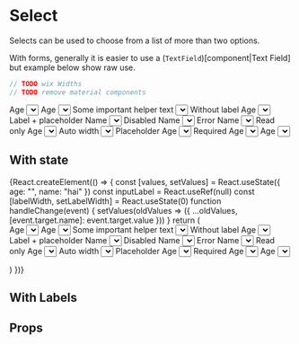 
<Meta title="components|Select" component={Select} />

# Select

Selects can be used to choose from a list of more than two options.

With forms, generally it is easier to use a (`TextField`)[component|Text Field]
but example below show raw use.

```js
// TODO wix Widths
// TODO remove material components
```

<Preview>
  <Story name="default">
    <FormControl m={2} width={200}>
      <InputLabel htmlFor="age-simple">Age</InputLabel>
      <Select
        onChange={action("change")}
        inputProps={{ name: "age", id: "age-simple" }}
      >
        <MenuItem value={10}>Ten</MenuItem>
        <MenuItem value={20}>Twenty</MenuItem>
        <MenuItem value={30}>Thirty</MenuItem>
      </Select>
    </FormControl>
  </Story>
  <Story name="with helper">
    <FormControl m={2}>
      <InputLabel htmlFor="age-helper">Age</InputLabel>
      <Select
        onChange={action("change")}
        input={<Input name="age" id="age-helper" />}
      >
        <MenuItem value="">
          <em>None</em>
        </MenuItem>
        <MenuItem value={10}>Ten</MenuItem>
        <MenuItem value={20}>Twenty</MenuItem>
        <MenuItem value={30}>Thirty</MenuItem>
      </Select>
      <FormHelperText>Some important helper text</FormHelperText>
    </FormControl>
  </Story>
  <Story name="without label">
    <FormControl m={2}>
      <Select onChange={action("change")} displayEmpty name="age">
        <MenuItem value="">
          <em>None</em>
        </MenuItem>
        <MenuItem value={10}>Ten</MenuItem>
        <MenuItem value={20}>Twenty</MenuItem>
        <MenuItem value={30}>Thirty</MenuItem>
      </Select>
      <FormHelperText>Without label</FormHelperText>
    </FormControl>
  </Story>
  <Story name="label+placeholder">
    <FormControl m={2}>
      <InputLabel shrink htmlFor="age-label-placeholder">
        Age
      </InputLabel>
      <Select
        onChange={action("change")}
        input={<Input name="age" id="age-label-placeholder" />}
        displayEmpty
        name="age"
      >
        <MenuItem value="">
          <em>None</em>
        </MenuItem>
        <MenuItem value={10}>Ten</MenuItem>
        <MenuItem value={20}>Twenty</MenuItem>
        <MenuItem value={30}>Thirty</MenuItem>
      </Select>
      <FormHelperText>Label + placeholder</FormHelperText>
    </FormControl>
  </Story>
  <Story name="disabled">
    <FormControl m={2} disabled>
      <InputLabel htmlFor="name-disabled">Name</InputLabel>
      <Select
        onChange={action("change")}
        input={<Input name="name" id="name-disabled" />}
      >
        <MenuItem value="">
          <em>None</em>
        </MenuItem>
        <MenuItem value="hai">Hai</MenuItem>
        <MenuItem value="olivier">Olivier</MenuItem>
        <MenuItem value="kevin">Kevin</MenuItem>
      </Select>
      <FormHelperText>Disabled</FormHelperText>
    </FormControl>
  </Story>
  <Story name="error">
    <FormControl m={2} error>
      <InputLabel htmlFor="name-error">Name</InputLabel>
      <Select
        onChange={action("change")}
        name="name"
        renderValue={value => `⚠️ - ${value}`}
        input={<Input id="name-error" />}
      >
        <MenuItem value="">
          <em>None</em>
        </MenuItem>
        <MenuItem value="hai">Hai</MenuItem>
        <MenuItem value="olivier">Olivier</MenuItem>
        <MenuItem value="kevin">Kevin</MenuItem>
      </Select>
      <FormHelperText>Error</FormHelperText>
    </FormControl>
  </Story>
  <Story name="read-only">
    <FormControl m={2}>
      <InputLabel htmlFor="name-readonly">Name</InputLabel>
      <Select
        onChange={action("change")}
        input={<Input name="name" id="name-readonly" readOnly />}
      >
        <MenuItem value="">
          <em>None</em>
        </MenuItem>
        <MenuItem value="hai">Hai</MenuItem>
        <MenuItem value="olivier">Olivier</MenuItem>
        <MenuItem value="kevin">Kevin</MenuItem>
      </Select>
      <FormHelperText>Read only</FormHelperText>
    </FormControl>
  </Story>
  <Story name="auto width">
    <FormControl m={2}>
      <InputLabel htmlFor="age-auto-width">Age</InputLabel>
      <Select
        onChange={action("change")}
        input={<Input name="age" id="age-auto-width" />}
        autoWidth
      >
        <MenuItem value="">
          <em>None</em>
        </MenuItem>
        <MenuItem value={10}>Ten</MenuItem>
        <MenuItem value={20}>Twenty</MenuItem>
        <MenuItem value={30}>Thirty</MenuItem>
      </Select>
      <FormHelperText>Auto width</FormHelperText>
    </FormControl>
  </Story>
  <Story name="display empty">
    <FormControl m={2}>
      <Select onChange={action("change")} name="age" displayEmpty>
        <MenuItem value="" disabled>
          Placeholder
        </MenuItem>
        <MenuItem value={10}>Ten</MenuItem>
        <MenuItem value={20}>Twenty</MenuItem>
        <MenuItem value={30}>Thirty</MenuItem>
      </Select>
      <FormHelperText>Placeholder</FormHelperText>
    </FormControl>
  </Story>
  <Story name="required">
    <FormControl m={2} required>
      <InputLabel htmlFor="age-required">Age</InputLabel>
      <Select
        onChange={action("change")}
        name="age"
        inputProps={{
          id: "age-required"
        }}
      >
        <MenuItem value="">
          <em>None</em>
        </MenuItem>
        <MenuItem value={10}>Ten</MenuItem>
        <MenuItem value={20}>Twenty</MenuItem>
        <MenuItem value={30}>Thirty</MenuItem>
      </Select>
      <FormHelperText>Required</FormHelperText>
    </FormControl>
  </Story>
  <Story name="outlined">
    <FormControl m={2} variant="outlined">
      <InputLabel htmlFor="outlined-age-simple">Age</InputLabel>
      <Select
        onChange={action("change")}
        input={<OutlinedInput name="age" id="outlined-age-simple" />}
      >
        <MenuItem value="">
          <em>None</em>
        </MenuItem>
        <MenuItem value={10}>Ten</MenuItem>
        <MenuItem value={20}>Twenty</MenuItem>
        <MenuItem value={30}>Thirty</MenuItem>
      </Select>
    </FormControl>
  </Story>
  <Story name="filled">
    <FormControl m={2} variant="filled">
      <InputLabel htmlFor="filled-age-simple">Age</InputLabel>
      <Select
        onChange={action("change")}
        input={<FilledInput name="age" id="filled-age-simple" />}
      >
        <MenuItem value="">
          <em>None</em>
        </MenuItem>
        <MenuItem value={10}>Ten</MenuItem>
        <MenuItem value={20}>Twenty</MenuItem>
        <MenuItem value={30}>Thirty</MenuItem>
      </Select>
    </FormControl>
  </Story>
</Preview>

## With state

<Preview>
  <Story name="with state">
    {React.createElement(() => {
      const [values, setValues] = React.useState({
        age: "",
        name: "hai"
      })
      const inputLabel = React.useRef(null)
      const [labelWidth, setLabelWidth] = React.useState(0)
      function handleChange(event) {
        setValues(oldValues => ({
          ...oldValues,
          [event.target.name]: event.target.value
        }))
      }
      return (
        <form autoComplete="off">
          <Flex flexDirection="column" justifyContent="space-around">
            <FormControl m={2}>
              <InputLabel htmlFor="age-simple">Age</InputLabel>
              <Select
                value={values.age}
                onChange={handleChange}
                inputProps={{ name: "age", id: "age-simple" }}
              >
                <MenuItem value={10}>Ten</MenuItem>
                <MenuItem value={20}>Twenty</MenuItem>
                <MenuItem value={30}>Thirty</MenuItem>
              </Select>
            </FormControl>
            <FormControl m={2}>
              <InputLabel htmlFor="age-helper">Age</InputLabel>
              <Select
                value={values.age}
                onChange={handleChange}
                input={<Input name="age" id="age-helper" />}
              >
                <MenuItem value="">
                  <em>None</em>
                </MenuItem>
                <MenuItem value={10}>Ten</MenuItem>
                <MenuItem value={20}>Twenty</MenuItem>
                <MenuItem value={30}>Thirty</MenuItem>
              </Select>
              <FormHelperText>Some important helper text</FormHelperText>
            </FormControl>
            <FormControl m={2}>
              <Select
                value={values.age}
                onChange={handleChange}
                displayEmpty
                name="age"
              >
                <MenuItem value="">
                  <em>None</em>
                </MenuItem>
                <MenuItem value={10}>Ten</MenuItem>
                <MenuItem value={20}>Twenty</MenuItem>
                <MenuItem value={30}>Thirty</MenuItem>
              </Select>
              <FormHelperText>Without label</FormHelperText>
            </FormControl>
            <FormControl m={2}>
              <InputLabel shrink htmlFor="age-label-placeholder">
                Age
              </InputLabel>
              <Select
                value={values.age}
                onChange={handleChange}
                input={<Input name="age" id="age-label-placeholder" />}
                displayEmpty
                name="age"
              >
                <MenuItem value="">
                  <em>None</em>
                </MenuItem>
                <MenuItem value={10}>Ten</MenuItem>
                <MenuItem value={20}>Twenty</MenuItem>
                <MenuItem value={30}>Thirty</MenuItem>
              </Select>
              <FormHelperText>Label + placeholder</FormHelperText>
            </FormControl>
            <FormControl m={2} disabled>
              <InputLabel htmlFor="name-disabled">Name</InputLabel>
              <Select
                value={values.name}
                onChange={handleChange}
                input={<Input name="name" id="name-disabled" />}
              >
                <MenuItem value="">
                  <em>None</em>
                </MenuItem>
                <MenuItem value="hai">Hai</MenuItem>
                <MenuItem value="olivier">Olivier</MenuItem>
                <MenuItem value="kevin">Kevin</MenuItem>
              </Select>
              <FormHelperText>Disabled</FormHelperText>
            </FormControl>
            <FormControl m={2} error>
              <InputLabel htmlFor="name-error">Name</InputLabel>
              <Select
                value={values.name}
                onChange={handleChange}
                name="name"
                renderValue={value => `⚠️ - ${value}`}
                input={<Input id="name-error" />}
              >
                <MenuItem value="">
                  <em>None</em>
                </MenuItem>
                <MenuItem value="hai">Hai</MenuItem>
                <MenuItem value="olivier">Olivier</MenuItem>
                <MenuItem value="kevin">Kevin</MenuItem>
              </Select>
              <FormHelperText>Error</FormHelperText>
            </FormControl>
            <FormControl m={2}>
              <InputLabel htmlFor="name-readonly">Name</InputLabel>
              <Select
                value={values.name}
                onChange={handleChange}
                input={<Input name="name" id="name-readonly" readOnly />}
              >
                <MenuItem value="">
                  <em>None</em>
                </MenuItem>
                <MenuItem value="hai">Hai</MenuItem>
                <MenuItem value="olivier">Olivier</MenuItem>
                <MenuItem value="kevin">Kevin</MenuItem>
              </Select>
              <FormHelperText>Read only</FormHelperText>
            </FormControl>
            <FormControl m={2}>
              <InputLabel htmlFor="age-auto-width">Age</InputLabel>
              <Select
                value={values.age}
                onChange={handleChange}
                input={<Input name="age" id="age-auto-width" />}
                autoWidth
              >
                <MenuItem value="">
                  <em>None</em>
                </MenuItem>
                <MenuItem value={10}>Ten</MenuItem>
                <MenuItem value={20}>Twenty</MenuItem>
                <MenuItem value={30}>Thirty</MenuItem>
              </Select>
              <FormHelperText>Auto width</FormHelperText>
            </FormControl>
            <FormControl m={2}>
              <Select
                value={values.age}
                onChange={handleChange}
                name="age"
                displayEmpty
              >
                <MenuItem value="" disabled>
                  Placeholder
                </MenuItem>
                <MenuItem value={10}>Ten</MenuItem>
                <MenuItem value={20}>Twenty</MenuItem>
                <MenuItem value={30}>Thirty</MenuItem>
              </Select>
              <FormHelperText>Placeholder</FormHelperText>
            </FormControl>
            <FormControl m={2} required>
              <InputLabel htmlFor="age-required">Age</InputLabel>
              <Select
                value={values.age}
                onChange={handleChange}
                name="age"
                inputProps={{
                  id: "age-required"
                }}
              >
                <MenuItem value="">
                  <em>None</em>
                </MenuItem>
                <MenuItem value={10}>Ten</MenuItem>
                <MenuItem value={20}>Twenty</MenuItem>
                <MenuItem value={30}>Thirty</MenuItem>
              </Select>
              <FormHelperText>Required</FormHelperText>
            </FormControl>
            <FormControl m={2} variant="outlined">
              <InputLabel ref={inputLabel} htmlFor="outlined-age-simple">
                Age
              </InputLabel>
              <Select
                value={values.age}
                onChange={handleChange}
                input={<OutlinedInput name="age" id="outlined-age-simple" />}
              >
                <MenuItem value="">
                  <em>None</em>
                </MenuItem>
                <MenuItem value={10}>Ten</MenuItem>
                <MenuItem value={20}>Twenty</MenuItem>
                <MenuItem value={30}>Thirty</MenuItem>
              </Select>
            </FormControl>
            <FormControl m={2} variant="filled">
              <InputLabel htmlFor="filled-age-simple">Age</InputLabel>
              <Select
                value={values.age}
                onChange={handleChange}
                input={<FilledInput name="age" id="filled-age-simple" />}
              >
                <MenuItem value="">
                  <em>None</em>
                </MenuItem>
                <MenuItem value={10}>Ten</MenuItem>
                <MenuItem value={20}>Twenty</MenuItem>
                <MenuItem value={30}>Thirty</MenuItem>
              </Select>
            </FormControl>
          </Flex>
        </form>
      )
    })}
  </Story>
</Preview>

## With Labels

## Props

<Props of={Select} />
